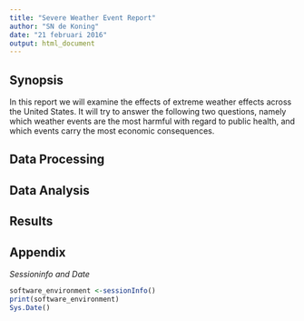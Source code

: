 ```yaml
---
title: "Severe Weather Event Report"
author: "SN de Koning"
date: "21 februari 2016"
output: html_document
---
```


## Synopsis
In this report we will examine the effects of extreme weather effects across the United States. It will try to answer the following two questions, namely which weather events are the most harmful with regard to public health, and which events carry the most economic consequences.

## Data Processing

## Data Analysis

## Results

## Appendix

*Sessioninfo and Date*
```r
software_environment <-sessionInfo()
print(software_environment)
Sys.Date()
```